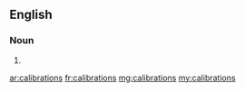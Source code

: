 ==English==

===Noun===
{{infl|en|noun}}

# {{plural of|calibration}}

[[ar:calibrations]]
[[fr:calibrations]]
[[mg:calibrations]]
[[my:calibrations]]